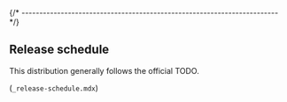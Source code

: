 
{/* ------------------------------------------------------------------------ */}

## Release schedule

This distribution generally follows the official
TODO.

(`_release-schedule.mdx`)
